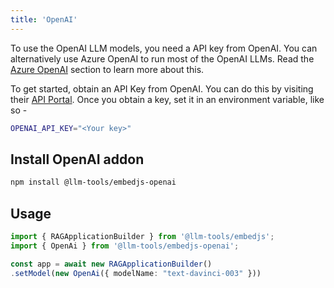 ```yaml
---
title: 'OpenAI'
---
```


To use the OpenAI LLM models, you need a API key from OpenAI.
You can alternatively use Azure OpenAI to run most of the OpenAI LLMs. Read the [Azure OpenAI](/components/llms/azure-openai) section to learn more about this.

To get started, obtain an API Key from OpenAI. You can do this by visiting their [API Portal](https://platform.openai.com/api-keys).
Once you obtain a key, set it in an environment variable, like so -

```bash
OPENAI_API_KEY="<Your key>"
```

## Install OpenAI addon

```bash
npm install @llm-tools/embedjs-openai
```

## Usage

```ts
import { RAGApplicationBuilder } from '@llm-tools/embedjs';
import { OpenAi } from '@llm-tools/embedjs-openai';

const app = await new RAGApplicationBuilder()
.setModel(new OpenAi({ modelName: "text-davinci-003" }))
```
